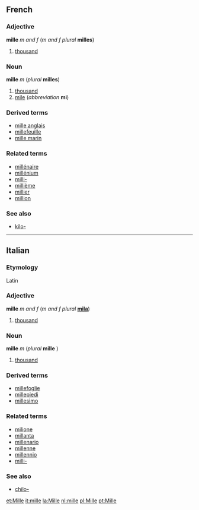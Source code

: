 ==French==
===Adjective===
'''mille''' ''m and f'' (''m and f plural'' '''milles''')

# [[thousand]]

===Noun===
'''mille''' ''m'' (''plural'' '''milles''')

#[[thousand]]
#[[mile]] (''abbreviation'' '''mi''')

===Derived terms===
*[[mille anglais]]
*[[millefeuille]]
*[[mille marin]]

===Related terms===
*[[millénaire]]
*[[millénium]]
*[[milli-#French|milli-]]
*[[millième]]
*[[millier]]
*[[million#French|million]]

===See also===
*[[kilo-#French|kilo-]]

----
==Italian==
===Etymology===
Latin

===Adjective===
'''mille''' ''m and f'' (''m and f plural'' '''[[mila]]''')

#[[thousand]]

===Noun===
'''mille''' ''m'' (''plural'' '''mille'''<!--sic-->)

#[[thousand]]

===Derived terms===
*[[millefoglie]]
*[[millepiedi]]
*[[millesimo]]

===Related terms===
*[[milione]]
*[[millanta]]
*[[millenario]]
*[[millenne]]
*[[millennio]]
*[[milli-]]

===See also===
*[[chilo-]]

[[et:Mille]]
[[it:mille]]
[[la:Mille]]
[[nl:mille]]
[[pl:Mille]]
[[pt:Mille]]